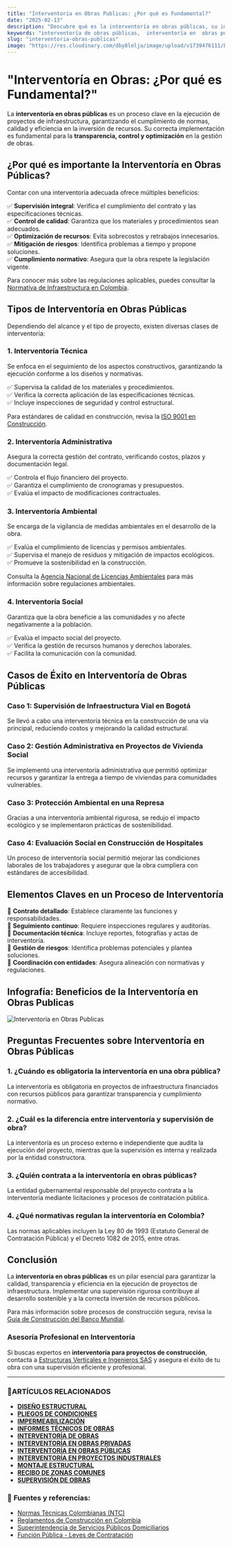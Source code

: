 ```yaml
---
title: "Interventoría en Obras Publicas: ¿Por qué es Fundamental?"
date: "2025-02-13"
description: "Descubre qué es la interventoría en obras públicas, su importancia en la supervisión de proyectos y las mejores prácticas para una gestión eficiente."
keywords: "interventoría de obras públicas,  interventoría en  obras públicas en Colombia, supervisión de obras, control de calidad en construcción, gestión de proyectos, auditoría de obras, interventoría en infraestructura, interventoría en Colombia, interventoría en Bogotá, interventoría en Ibagué, interventoría en Girardot, interventoría en Cundinamarca, normas de interventoría en Colombia, contratos de interventoría, supervisión técnica de obras públicas, interventoría en construcción de carreteras, ¿cómo contratar una interventoría en obras públicas?"
slug: "interventoria-obras-publicas"
image: "https://res.cloudinary.com/dby8lelja/image/upload/v1739476111/Estructuras%20Verticales%20e%20Ingenieros%20SAS/Imagenes%20Blog/interventoria_de_obras_publicas_e7vtlq.webp"
---
```


# "Interventoría en Obras: ¿Por qué es Fundamental?"

La **interventoría en obras públicas** es un proceso clave en la ejecución de proyectos de infraestructura, garantizando el cumplimiento de normas, calidad y eficiencia en la inversión de recursos. Su correcta implementación es fundamental para la **transparencia, control y optimización** en la gestión de obras.

## ¿Por qué es importante la Interventoría en Obras Públicas?

Contar con una interventoría adecuada ofrece múltiples beneficios:

✅ **Supervisión integral**: Verifica el cumplimiento del contrato y las especificaciones técnicas.  
✅ **Control de calidad**: Garantiza que los materiales y procedimientos sean adecuados.  
✅ **Optimización de recursos**: Evita sobrecostos y retrabajos innecesarios.  
✅ **Mitigación de riesgos**: Identifica problemas a tiempo y propone soluciones.  
✅ **Cumplimiento normativo**: Asegura que la obra respete la legislación vigente.  

Para conocer más sobre las regulaciones aplicables, puedes consultar la [Normativa de Infraestructura en Colombia](https://www.mintransporte.gov.co/).

## Tipos de Interventoría en Obras Públicas

Dependiendo del alcance y el tipo de proyecto, existen diversas clases de interventoría:

### 1. Interventoría Técnica

Se enfoca en el seguimiento de los aspectos constructivos, garantizando la ejecución conforme a los diseños y normativas.

✅ Supervisa la calidad de los materiales y procedimientos.  
✅ Verifica la correcta aplicación de las especificaciones técnicas.  
✅ Incluye inspecciones de seguridad y control estructural.  

Para estándares de calidad en construcción, revisa la [ISO 9001 en Construcción](https://www.iso.org/standard/62085.html).

### 2. Interventoría Administrativa

Asegura la correcta gestión del contrato, verificando costos, plazos y documentación legal.

✅ Controla el flujo financiero del proyecto.  
✅ Garantiza el cumplimiento de cronogramas y presupuestos.  
✅ Evalúa el impacto de modificaciones contractuales.  

### 3. Interventoría Ambiental

Se encarga de la vigilancia de medidas ambientales en el desarrollo de la obra.

✅ Evalúa el cumplimiento de licencias y permisos ambientales.  
✅ Supervisa el manejo de residuos y mitigación de impactos ecológicos.  
✅ Promueve la sostenibilidad en la construcción.  

Consulta la [Agencia Nacional de Licencias Ambientales](https://www.anla.gov.co/) para más información sobre regulaciones ambientales.

### 4. Interventoría Social

Garantiza que la obra beneficie a las comunidades y no afecte negativamente a la población.

✅ Evalúa el impacto social del proyecto.  
✅ Verifica la gestión de recursos humanos y derechos laborales.  
✅ Facilita la comunicación con la comunidad.  

## Casos de Éxito en Interventoría de Obras Públicas

### Caso 1: Supervisión de Infraestructura Vial en Bogotá
Se llevó a cabo una interventoría técnica en la construcción de una vía principal, reduciendo costos y mejorando la calidad estructural.

### Caso 2: Gestión Administrativa en Proyectos de Vivienda Social
Se implementó una interventoría administrativa que permitió optimizar recursos y garantizar la entrega a tiempo de viviendas para comunidades vulnerables.

### Caso 3: Protección Ambiental en una Represa
Gracias a una interventoría ambiental rigurosa, se redujo el impacto ecológico y se implementaron prácticas de sostenibilidad.

### Caso 4: Evaluación Social en Construcción de Hospitales
Un proceso de interventoría social permitió mejorar las condiciones laborales de los trabajadores y asegurar que la obra cumpliera con estándares de accesibilidad.

## Elementos Claves en un Proceso de Interventoría

📌 **Contrato detallado**: Establece claramente las funciones y responsabilidades.  
📌 **Seguimiento continuo**: Requiere inspecciones regulares y auditorías.  
📌 **Documentación técnica**: Incluye reportes, fotografías y actas de interventoría.  
📌 **Gestión de riesgos**: Identifica problemas potenciales y plantea soluciones.  
📌 **Coordinación con entidades**: Asegura alineación con normativas y regulaciones.

## Infografía: Beneficios de la Interventoría en Obras Publicas

![Interventoría en Obras Publicas](https://res.cloudinary.com/dby8lelja/image/upload/v1739579770/Estructuras%20Verticales%20e%20Ingenieros%20SAS/Imagenes%20Blog/Interventoria_de_obras_Publica_en_Colombia_mbmgn2.webp)


## Preguntas Frecuentes sobre Interventoría en Obras Públicas

### 1. ¿Cuándo es obligatoria la interventoría en una obra pública?
La interventoría es obligatoria en proyectos de infraestructura financiados con recursos públicos para garantizar transparencia y cumplimiento normativo.

### 2. ¿Cuál es la diferencia entre interventoría y supervisión de obra?
La interventoría es un proceso externo e independiente que audita la ejecución del proyecto, mientras que la supervisión es interna y realizada por la entidad constructora.

### 3. ¿Quién contrata a la interventoría en obras públicas?
La entidad gubernamental responsable del proyecto contrata a la interventoría mediante licitaciones y procesos de contratación pública.

### 4. ¿Qué normativas regulan la interventoría en Colombia?
Las normas aplicables incluyen la Ley 80 de 1993 (Estatuto General de Contratación Pública) y el Decreto 1082 de 2015, entre otras.

## Conclusión

La **interventoría en obras públicas** es un pilar esencial para garantizar la calidad, transparencia y eficiencia en la ejecución de proyectos de infraestructura. Implementar una supervisión rigurosa contribuye al desarrollo sostenible y a la correcta inversión de recursos públicos.

Para más información sobre procesos de construcción segura, revisa la [Guía de Construcción del Banco Mundial](https://documents.worldbank.org/curated/en/homepage).

### Asesoría Profesional en Interventoría

Si buscas expertos en **interventoría para proyectos de construcción**, contacta a [Estructuras Verticales e Ingenieros SAS](https://www.estructurasverticales.com/) y asegura el éxito de tu obra con una supervisión eficiente y profesional.


---


### 📌ARTÍCULOS RELACIONADOS

- **[DISEÑO ESTRUCTURAL](https://www.estructurasverticales.com/blog/diseno-estructural-construccion)**  
- **[PLIEGOS DE CONDICIONES](https://www.estructurasverticales.com/blog/elaboracion-pliegos-condiciones)**  
- **[IMPERMEABILIZACIÓN](https://www.estructurasverticales.com/blog/impermeabilizacion-construccion)**  
- **[INFORMES TÉCNICOS DE OBRAS](https://www.estructurasverticales.com/blog/informes-tecnicos-obras)**  
- **[INTERVENTORÍA DE OBRAS](https://www.estructurasverticales.com/blog/interventoria-obras-colombia)**  
- **[INTERVENTORÍA EN OBRAS PRIVADAS](https://www.estructurasverticales.com/blog/interventoria-obras-privadas)**  
- **[INTERVENTORÍA EN OBRAS PÚBLICAS](https://www.estructurasverticales.com/blog/interventoria-obras-publicas)**  
- **[INTERVENTORÍA EN PROYECTOS INDUSTRIALES](https://www.estructurasverticales.com/blog/interventoria-proyectos-industriales)**  
- **[MONTAJE ESTRUCTURAL](https://www.estructurasverticales.com/blog/montaje-estructural-construccion)**  
- **[RECIBO DE ZONAS COMUNES](https://www.estructurasverticales.com/blog/recibo-zonas-comunes-ph)**  
- **[SUPERVISIÓN DE OBRAS](https://www.estructurasverticales.com/blog/supervision-obras-construccion)**  

### 🔗 **Fuentes y referencias:**

- [Normas Técnicas Colombianas (NTC)](https://www.icontec.org/)
- [Reglamentos de Construcción en Colombia](https://www.minvivienda.gov.co/)
- [Superintendencia de Servicios Públicos Domiciliarios](https://www.superservicios.gov.co/)
- [Función Pública - Leyes de Contratación](https://www.funcionpublica.gov.co/)